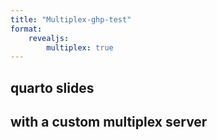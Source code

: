 ```yaml
---
title: "Multiplex-ghp-test"
format: 
    revealjs:
        multiplex: true
---
```


## quarto slides

## with a custom multiplex server